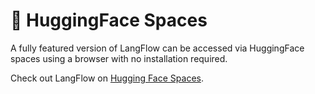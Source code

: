 # 🤗 HuggingFace Spaces

A fully featured version of LangFlow can be accessed via HuggingFace spaces using a browser with no installation required.


<div style={{ marginBottom: '20px', display: 'flex', justifyContent: 'center' }}>
<ZoomableImage
  alt="Docusaurus themed image"
  sources={{
    light: 'img/hugging-face.png',
  }}
  />
</div>

Check out LangFlow on [Hugging Face Spaces](https://huggingface.co/spaces/Logspace/LangFlow).
